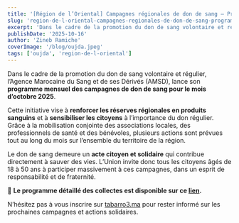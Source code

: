 ```yaml
---
title: '[Région de l’Oriental] Campagnes régionales de don de sang – Programme d’octobre 2025'
slug: 'region-de-l-oriental-campagnes-regionales-de-don-de-sang-programme-d-octobre-2025'
excerpt: 'Dans le cadre de la promotion du don de sang volontaire et régulier, l’Agence Marocaine du Sang et de ses Dérivés (AMSD), lance son programme mensuel des campagnes de don de sang pour le mois d’octobre 2025.'
publishDate: '2025-10-16'
author: 'Zineb Ramiche'
coverImage: '/blog/oujda.jpeg'
tags: ['oujda', 'region-de-l-oriental']
---
```


Dans le cadre de la promotion du don de sang volontaire et régulier, l’Agence Marocaine du Sang et de ses Dérivés (AMSD), lance son **programme mensuel des campagnes de don de sang pour le mois d’octobre 2025**.

Cette initiative vise à **renforcer les réserves régionales en produits sanguins** et à **sensibiliser les citoyens** à l’importance du don régulier. Grâce à la mobilisation conjointe des associations locales, des professionnels de santé et des bénévoles, plusieurs actions sont prévues tout au long du mois sur l’ensemble du territoire de la région.

Le don de sang demeure un **acte citoyen et solidaire** qui contribue directement à sauver des vies. L’Union invite donc tous les citoyens âgés de 18 à 50 ans à participer massivement à ces campagnes, dans un esprit de responsabilité et de fraternité.

🔗 **Le programme détaillé des collectes est disponible sur ce [lien](https://tabarro3.ma/campaigns).**

N’hésitez pas à vous inscrire sur [tabarro3.ma](http://tabarro3.ma) pour rester informé sur les prochaines campagnes et actions solidaires.
